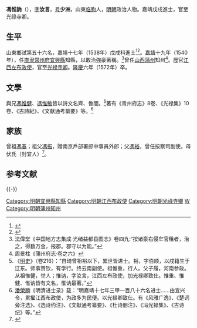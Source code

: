{{明清人物信息框
| 姓名 = 馮惟訥
| 原名 =
| 圖片名稱= 
| 圖片大小 =
| 圖片說明 = 
| 最高職務 = 光祿寺卿
| 國家 = 大明 
| 爵位 =
| 籍貫 = 山東臨朐縣<br>遼東廣寧左衛軍籍
| 族裔 = 
| 旗籍 = 
| 字號 = 字汝言，號少洲
| 諡號 =
| 出生日期 = 正德八年（1513年）
| 出生地點 =
| 逝世日期 = 隆慶六年（1572年）
| 逝世地點 =
| 墓葬 =
| 配偶 = 
| 親屬 = 
| 出身 =
* 嘉靖十七年戊戌科同進士出身
| 經歷 =
| 著作 =  
}}
'''馮惟訥'''（{{bd|1513年||1572年|catIdx=F馮}}），[[表字|字]]'''汝言'''，[[号|号]]'''少洲'''，山東[[临朐|临朐]]人，[[明朝|明朝]]政治人物。嘉靖戊戌進士，官至光祿寺卿。

== 生平 ==
山東鄉試第五十六名，嘉靖十七年（1538年）戊戌科進士<ref>{{Cite book|title=《皇明贡举考》卷五|author=[[张朝瑞|张朝瑞]]|publisher=《续修四库全书》史部第828册|year=|isbn=|location=|pages=}}</ref><ref>{{Cite book|title=贡举志五种 上|author=鲁小俊，江俊伟著|publisher=武汉大学出版社|year=2009|isbn=978-7-307-07043-1|location=武汉|pages=}}</ref>。[[嘉靖|嘉靖]]十九年（1540年），任[[南直隶|直隶]][[常州府|常州府]][[宜興縣|宜興縣]]知縣，以敢治強豪著稱。<ref>法偉堂《中国地方志集成·光绪益都县图志》卷四九:“按诸豪右侵牟官租者，治之，得数万金，报郡。郡守以为能。”</ref>曾任[[山西|山西]][[蒲州|蒲州]]知州<ref>周景柱《蒲州府志·卷之六》</ref>。歷官[[江西|江西]][[左布政使|左布政使]]，官至[[光禄寺卿|光禄寺卿]]。[[隆庆_(明朝)|隆慶]]六年（1572年）卒。

==文學==
與兄[[馮惟健|馮惟健]]、[[馮惟敏|馮惟敏]]皆以詩文名齊、魯間。<ref>《[[明史|明史]]》（卷216）：“自琦曾祖裕以下，累世皆进士。裕，字伯顺，以戍籍生于辽东。师事贺钦，有学行。终云南副使。祖惟重，行人。父子履，河南参政。从祖惟健，举人；惟讷，字汝言，江西左布政使，加光禄卿致仕。惟重、惟健、惟讷皆有文名，惟讷最著。”</ref>著有《青州府志》8卷、《光禄集》10卷、《古詩紀》、《文献通考纂要》等。<ref>[[潘榮勝|潘榮勝]]《明清进士录》载：“明嘉靖十七年三甲一百八十六名进士……由宜兴令，累擢江西布政使，为政多为民便。以光禄卿致仕。有《风雅广逸》、《楚词旁注选》、《选诗约注》、《文献通考纂要》、《杜诗删注》、《冯光禄集》、《古诗纪》等。”</ref>

== 家族 ==
曾祖[[馮春|馮春]]；祖父[[馮振|馮振]]，贈南京戶部署郎中事員外郎；父[[馮裕|馮裕]]，曾任按察司副使。母伏氏（封宜人）<ref>{{Cite book|title=天一阁藏明代科举录选刊 登科录 点校本|author=龚延明主编|publisher=宁波出版社|year=2016|isbn=978-7-5526-2320-8|location=宁波|pages=|quote=《天一閣藏明代科舉錄選刊.登科錄》之《嘉靖十七年戊戌科進士登科錄》}}</ref>。

==参考文献==
{{reflist}}

{{-}}
{{並稱|臨朐四傑| [[張邦彥_(臨朐)|張邦彥]] - 馮惟訥 - [[傅應兆|傅應兆]] - [[遲鳳翔|遲鳳翔]] }}
{{start box}}
{{s-off}}
{{succession box|[[林東海_(明朝)|林東海]]|[[方逢時|方逢時]]|[[南直隶|直隶]][[常州府|常州府]][[宜興縣|宜興縣]]知縣|<small>嘉靖十九年（1540年）上任</small>}}
{{end box}}
{{嘉靖十七年戊戌科殿試金榜}}
{{馮裕家族}}
{{規範控制}}

{{DEFAULTSORT:F馮}}
[[Category:明朝宜興縣知縣|Category:明朝宜興縣知縣]]
[[Category:明朝江西布政使|Category:明朝江西布政使]]
[[Category:明朝光祿寺卿|Category:明朝光祿寺卿]]
[[Category:臨朐馮氏|W]]
[[Category:明朝蒲州知州|Category:明朝蒲州知州]]